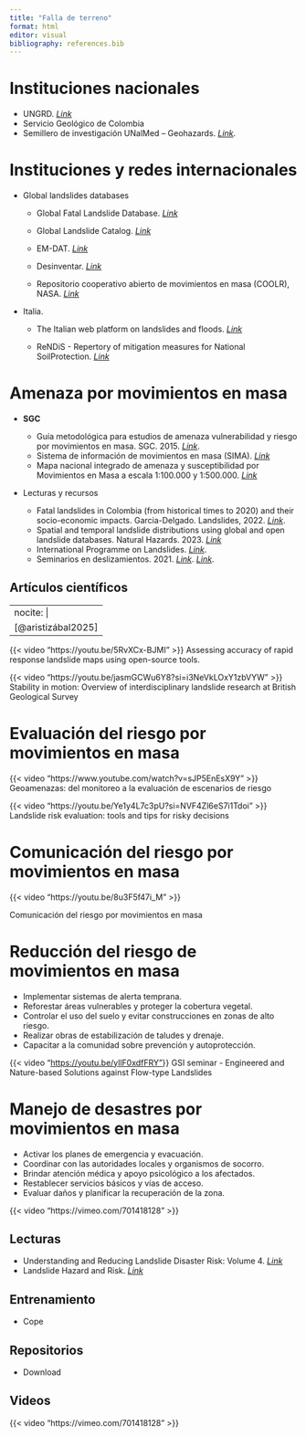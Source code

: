 ```yaml
---
title: "Falla de terreno"
format: html
editor: visual
bibliography: references.bib
---
```


# Instituciones nacionales

-   UNGRD. [*Link*](https://portal.gestiondelriesgo.gov.co/)
-   Servicio Geológico de Colombia
-   Semillero de investigación UNalMed – Geohazards. [*Link*](https://geohazards.com.co/).

# Instituciones y redes internacionales

-   Global landslides databases
    -   Global Fatal Landslide Database. [*Link*](https://www.un-spider.org/links-and-resources/data-sources/global-fatal-landslide-database-gfld-university-sheffield)

    -   Global Landslide Catalog. [*Link*](https://www.un-spider.org/links-and-resources/data-sources/global-landslide-catalog-glc-nasa)

    -   EM-DAT. [*Link*](https://www.emdat.be/)

    -   Desinventar. [*Link*](https://www.desinventar.net/)

    -   Repositorio cooperativo abierto de movimientos en masa (COOLR), NASA. [*Link*](https://gpm.nasa.gov/landslides/index.html)

<!-- -->

-   Italia.

    -   The Italian web platform on landslides and floods. [*Link*](https://idrogeo.isprambiente.it/app/)

    -   ReNDiS - Repertory of mitigation measures for National SoilProtection. [*Link*](https://www.isprambiente.gov.it/en/projects/soil-and-territory/Rendis)

# Amenaza por movimientos en masa

-   **SGC**

    -   Guía metodológica para estudios de amenaza vulnerabilidad y riesgo por movimientos en masa. SGC. 2015. [*Link*](https://repositorio.gestiondelriesgo.gov.co/handle/20.500.11762/19776).
    -   Sistema de información de movimientos en masa (SIMA). [*Link*](https://simma.sgc.gov.co/#/public/results/)
    -   Mapa nacional integrado de amenaza y susceptibilidad por Movimientos en Masa a escala 1:100.000 y 1:500.000. [*Link*](https://www2.sgc.gov.co/sgc/mapas/Paginas/Imagenes-de-amenazas-.aspx)

-   Lecturas y recursos

    -   Fatal landslides in Colombia (from historical times to 2020) and their socio-economic impacts. Garcia-Delgado. Landslides, 2022. [*Link*](https://link.springer.com/article/10.1007/s10346-022-01870-2).
    -   Spatial and temporal landslide distributions using global and open landslide databases. Natural Hazards. 2023. [*Link*](https://link.springer.com/article/10.1007/s11069-023-05848-8)
    -   International Programme on Landslides. [*Link*](https://www.landslides.org/ipl-info/).
    -   Seminarios en deslizamientos. 2021. [*Link*](https://www.seminarioriesgosdeslizamientos.com/). [*Link*](https://www.seminarioriesgosdeslizamientos.com/blank).

## Artículos científicos

---
nocite: |
  [@aristizábal2025] 
---

::: {#refs}
:::

::: {layout-ncol="2"}
{{< video "https://youtu.be/5RvXCx-BJMI" >}} Assessing accuracy of rapid response landslide maps using open-source tools.

{{< video "https://youtu.be/jasmGCWu6Y8?si=i3NeVkLOxY1zbVYW" >}} Stability in motion: Overview of interdisciplinary landslide research at British Geological Survey
:::

# Evaluación del riesgo por movimientos en masa

::: {layout-ncol="2"}
{{< video "https://www.youtube.com/watch?v=sJP5EnEsX9Y" >}} Geoamenazas: del monitoreo a la evaluación de escenarios de riesgo

{{< video "https://youtu.be/Ye1y4L7c3pU?si=NVF4Zl6eS7i1Tdoi" >}} Landslide risk evaluation: tools and tips for risky decisions
:::

# Comunicación del riesgo por movimientos en masa

::: {layout-ncol="2"}
{{< video "https://youtu.be/8u3F5f47i_M" >}}

Comunicación del riesgo por movimientos en masa
:::

# Reducción del riesgo de movimientos en masa

-   Implementar sistemas de alerta temprana.
-   Reforestar áreas vulnerables y proteger la cobertura vegetal.
-   Controlar el uso del suelo y evitar construcciones en zonas de alto riesgo.
-   Realizar obras de estabilización de taludes y drenaje.
-   Capacitar a la comunidad sobre prevención y autoprotección.

::: {layout-ncol="2"}
{{\< video "[https://youtu.be/yllF0xdfFRY"](https://youtu.be/yllF0xdfFRY%22)}} GSI seminar - Engineered and Nature-based Solutions against Flow-type Landslides
:::

# Manejo de desastres por movimientos en masa

-   Activar los planes de emergencia y evacuación.
-   Coordinar con las autoridades locales y organismos de socorro.
-   Brindar atención médica y apoyo psicológico a los afectados.
-   Restablecer servicios básicos y vías de acceso.
-   Evaluar daños y planificar la recuperación de la zona.

::: {layout-ncol="2"}
{{< video "https://vimeo.com/701418128" >}}
:::

## Lecturas

-   Understanding and Reducing Landslide Disaster Risk: Volume 4. [*Link*](https://books.google.com.co/books?id=2pwQEAAAQBAJ)
-   Landslide Hazard and Risk. [*Link*](https://books.google.com.co/books?id=UFQk0I4EUiwC&pg=PA136&dq=risk+Van+Westen&hl=es&newbks=1&newbks_redir=0&sa=X&ved=2ahUKEwiK3cWd0qaOAxXaQzABHaHyAKkQ6AF6BAgGEAM)

## **Entrenamiento**

-   Cope

## Repositorios

-   Download

## Videos

::: {layout-ncol="2"}
{{< video "https://vimeo.com/701418128" >}}
:::